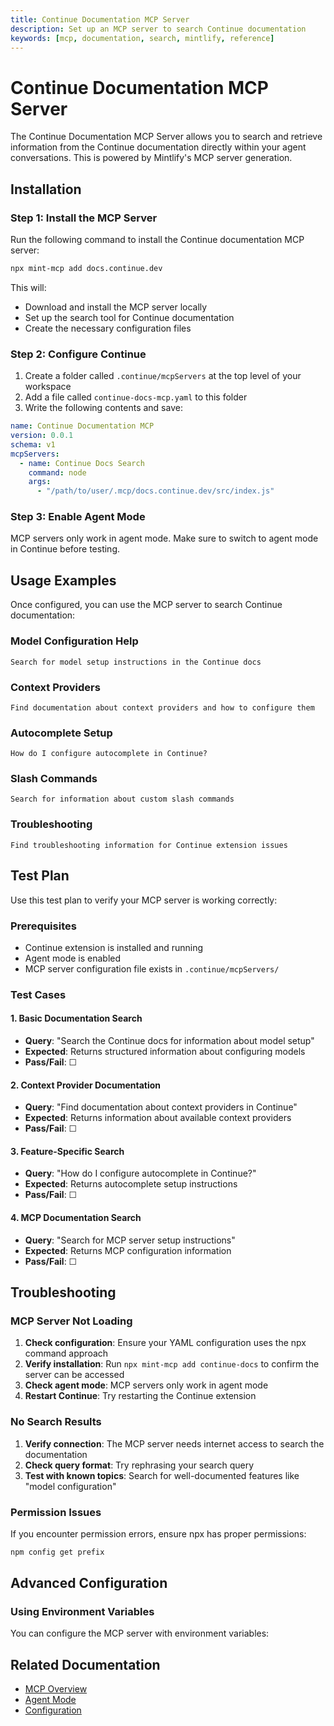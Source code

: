 ```yaml
---
title: Continue Documentation MCP Server
description: Set up an MCP server to search Continue documentation
keywords: [mcp, documentation, search, mintlify, reference]
---
```


# Continue Documentation MCP Server

The Continue Documentation MCP Server allows you to search and retrieve information from the Continue documentation directly within your agent conversations. This is powered by Mintlify's MCP server generation.

## Installation

### Step 1: Install the MCP Server

Run the following command to install the Continue documentation MCP server:

```bash
npx mint-mcp add docs.continue.dev
```

This will:

- Download and install the MCP server locally
- Set up the search tool for Continue documentation
- Create the necessary configuration files

### Step 2: Configure Continue

1. Create a folder called `.continue/mcpServers` at the top level of your workspace
2. Add a file called `continue-docs-mcp.yaml` to this folder
3. Write the following contents and save:

```yaml title=".continue/mcpServers/continue-docs-mcp.yaml"
name: Continue Documentation MCP
version: 0.0.1
schema: v1
mcpServers:
  - name: Continue Docs Search
    command: node
    args:
      - "/path/to/user/.mcp/docs.continue.dev/src/index.js"
```

### Step 3: Enable Agent Mode

MCP servers only work in agent mode. Make sure to switch to agent mode in Continue before testing.

## Usage Examples

Once configured, you can use the MCP server to search Continue documentation:

### Model Configuration Help

```
Search for model setup instructions in the Continue docs
```

### Context Providers

```
Find documentation about context providers and how to configure them
```

### Autocomplete Setup

```
How do I configure autocomplete in Continue?
```

### Slash Commands

```
Search for information about custom slash commands
```

### Troubleshooting

```
Find troubleshooting information for Continue extension issues
```

## Test Plan

Use this test plan to verify your MCP server is working correctly:

### Prerequisites

- Continue extension is installed and running
- Agent mode is enabled
- MCP server configuration file exists in `.continue/mcpServers/`

### Test Cases

#### 1. Basic Documentation Search

- **Query**: "Search the Continue docs for information about model setup"
- **Expected**: Returns structured information about configuring models
- **Pass/Fail**: ☐

#### 2. Context Provider Documentation

- **Query**: "Find documentation about context providers in Continue"
- **Expected**: Returns information about available context providers
- **Pass/Fail**: ☐

#### 3. Feature-Specific Search

- **Query**: "How do I configure autocomplete in Continue?"
- **Expected**: Returns autocomplete setup instructions
- **Pass/Fail**: ☐

#### 4. MCP Documentation Search

- **Query**: "Search for MCP server setup instructions"
- **Expected**: Returns MCP configuration information
- **Pass/Fail**: ☐

## Troubleshooting

### MCP Server Not Loading

1. **Check configuration**: Ensure your YAML configuration uses the npx command approach
2. **Verify installation**: Run `npx mint-mcp add continue-docs` to confirm the server can be accessed
3. **Check agent mode**: MCP servers only work in agent mode
4. **Restart Continue**: Try restarting the Continue extension

### No Search Results

1. **Verify connection**: The MCP server needs internet access to search the documentation
2. **Check query format**: Try rephrasing your search query
3. **Test with known topics**: Search for well-documented features like "model configuration"

### Permission Issues

If you encounter permission errors, ensure npx has proper permissions:

```bash
npm config get prefix
```

## Advanced Configuration

### Using Environment Variables

You can configure the MCP server with environment variables:

## Related Documentation

- [MCP Overview](/customize/deep-dives/mcp)
- [Agent Mode](/features/agent/quick-start)
- [Configuration](/customize/overview)
